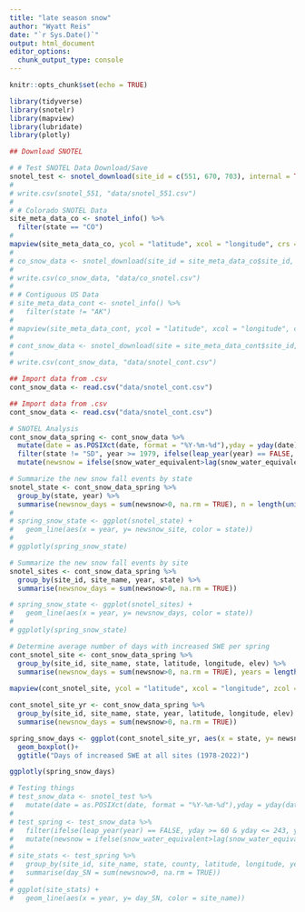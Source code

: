 ```yaml
---
title: "late season snow"
author: "Wyatt Reis"
date: "`r Sys.Date()`"
output: html_document
editor_options: 
  chunk_output_type: console
---
```


```r
knitr::opts_chunk$set(echo = TRUE)

library(tidyverse)
library(snotelr)
library(mapview)
library(lubridate)
library(plotly)
```

```r
## Download SNOTEL

# # Test SNOTEL Data Download/Save
snotel_test <- snotel_download(site_id = c(551, 670, 703), internal = TRUE)
# 
# write.csv(snotel_551, "data/snotel_551.csv")
# 
# # Colorado SNOTEL Data
site_meta_data_co <- snotel_info() %>%
  filter(state == "CO")
# 
mapview(site_meta_data_co, ycol = "latitude", xcol = "longitude", crs = 4326, grid = FALSE)
# 
# co_snow_data <- snotel_download(site_id = site_meta_data_co$site_id, internal = TRUE)
# 
# write.csv(co_snow_data, "data/co_snotel.csv")
# 
# # Contiguous US Data 
# site_meta_data_cont <- snotel_info() %>%
#   filter(state != "AK")
# 
# mapview(site_meta_data_cont, ycol = "latitude", xcol = "longitude", crs = 4326, grid = FALSE)
# 
# cont_snow_data <- snotel_download(site = site_meta_data_cont$site_id, internal = TRUE)
# 
# write.csv(cont_snow_data, "data/snotel_cont.csv")

## Import data from .csv
cont_snow_data <- read.csv("data/snotel_cont.csv")
```

```r
## Import data from .csv
cont_snow_data <- read.csv("data/snotel_cont.csv")

# SNOTEL Analysis
cont_snow_data_spring <- cont_snow_data %>%
  mutate(date = as.POSIXct(date, format = "%Y-%m-%d"),yday = yday(date), year = year(date)) %>%
  filter(state != "SD", year >= 1979, ifelse(leap_year(year) == FALSE, yday >= 60 & yday <= 243, yday >= 61 & yday <= 244)) %>%
  mutate(newsnow = ifelse(snow_water_equivalent>lag(snow_water_equivalent), snow_water_equivalent-lag(snow_water_equivalent), 0))

# Summarize the new snow fall events by state
snotel_state <- cont_snow_data_spring %>%
  group_by(state, year) %>%
  summarise(newsnow_days = sum(newsnow>0, na.rm = TRUE), n = length(unique(site_id)), newsnow_site = newsnow_days/n)
# 
# spring_snow_state <- ggplot(snotel_state) +
#   geom_line(aes(x = year, y= newsnow_site, color = state))
# 
# ggplotly(spring_snow_state)

# Summarize the new snow fall events by site
snotel_sites <- cont_snow_data_spring %>%
  group_by(site_id, site_name, year, state) %>%
  summarise(newsnow_days = sum(newsnow>0, na.rm = TRUE))

# spring_snow_state <- ggplot(snotel_sites) +
#   geom_line(aes(x = year, y= newsnow_days, color = state))
# 
# ggplotly(spring_snow_state)

# Determine average number of days with increased SWE per spring
cont_snotel_site <- cont_snow_data_spring %>%
  group_by(site_id, site_name, state, latitude, longitude, elev) %>%
  summarise(newsnow_days = sum(newsnow>0, na.rm = TRUE), years = length(unique(year)), avg_spring_days = newsnow_days/years)
  
mapview(cont_snotel_site, ycol = "latitude", xcol = "longitude", zcol = "avg_spring_days", crs = 4326, grid = FALSE)

cont_snotel_site_yr <- cont_snow_data_spring %>%
  group_by(site_id, site_name, state, year, latitude, longitude, elev) %>%
  summarise(newsnow_days = sum(newsnow>0, na.rm = TRUE))

spring_snow_days <- ggplot(cont_snotel_site_yr, aes(x = state, y= newsnow_days, color = state)) +
  geom_boxplot()+
  ggtitle("Days of increased SWE at all sites (1978-2022)")

ggplotly(spring_snow_days)

# Testing things
# test_snow_data <- snotel_test %>%
#   mutate(date = as.POSIXct(date, format = "%Y-%m-%d"),yday = yday(date), year = year(date))
# 
# test_spring <- test_snow_data %>%
#   filter(ifelse(leap_year(year) == FALSE, yday >= 60 & yday <= 243, yday >= 61 & yday <= 244)) %>%
#   mutate(newsnow = ifelse(snow_water_equivalent>lag(snow_water_equivalent), snow_water_equivalent-lag(snow_water_equivalent), 0))
# 
# site_stats <- test_spring %>%
#   group_by(site_id, site_name, state, county, latitude, longitude, year) %>%
#   summarise(day_SN = sum(newsnow>0, na.rm = TRUE))
# 
# ggplot(site_stats) +
#   geom_line(aes(x = year, y= day_SN, color = site_name))

```


